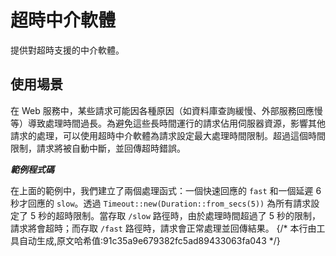 
# 超時中介軟體

提供對超時支援的中介軟體。

## 使用場景

在 Web 服務中，某些請求可能因各種原因（如資料庫查詢緩慢、外部服務回應慢等）導致處理時間過長。為避免這些長時間運行的請求佔用伺服器資源，影響其他請求的處理，可以使用超時中介軟體為請求設定最大處理時間限制。超過這個時間限制，請求將被自動中斷，並回傳超時錯誤。

_**範例程式碼**_

<Tabs>
<Tab label="main.rs">
<TimeoutMainCode/>
</Tab>
<Tab label="Cargo.toml">
<TimeoutCargoCode/>
</Tab>
</Tabs>

在上面的範例中，我們建立了兩個處理函式：一個快速回應的 `fast` 和一個延遲 6 秒才回應的 `slow`。透過 `Timeout::new(Duration::from_secs(5))` 為所有請求設定了 5 秒的超時限制。當存取 `/slow` 路徑時，由於處理時間超過了 5 秒的限制，請求將會超時；而存取 `/fast` 路徑時，請求會正常處理並回傳結果。
{/* 本行由工具自动生成,原文哈希值:91c35a9e679382fc5ad89433063fa043 */}